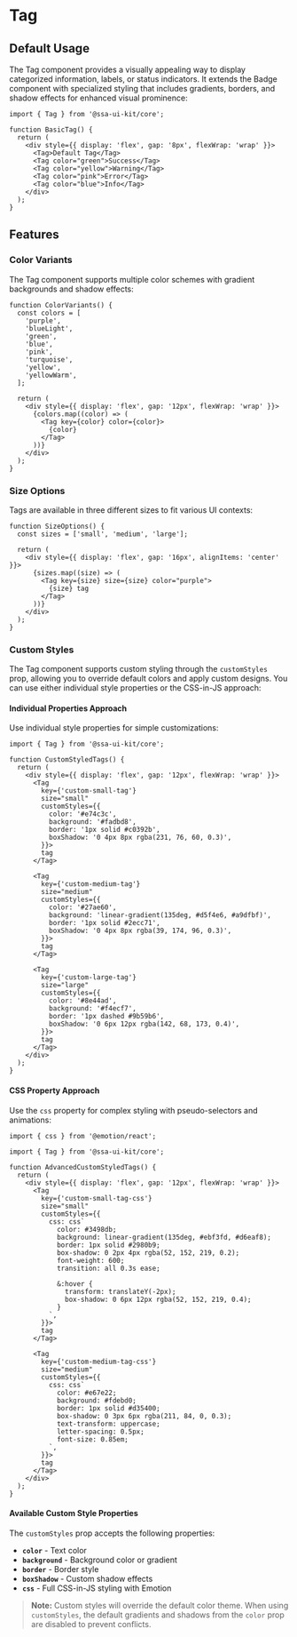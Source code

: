 
<Meta of={TagStories} />

# Tag

## Default Usage

The Tag component provides a visually appealing way to display categorized information, labels, or status indicators. It extends the Badge component with specialized styling that includes gradients, borders, and shadow effects for enhanced visual prominence:

```tsx
import { Tag } from '@ssa-ui-kit/core';

function BasicTag() {
  return (
    <div style={{ display: 'flex', gap: '8px', flexWrap: 'wrap' }}>
      <Tag>Default Tag</Tag>
      <Tag color="green">Success</Tag>
      <Tag color="yellow">Warning</Tag>
      <Tag color="pink">Error</Tag>
      <Tag color="blue">Info</Tag>
    </div>
  );
}
```

## Features

### Color Variants

The Tag component supports multiple color schemes with gradient backgrounds and shadow effects:

```tsx
function ColorVariants() {
  const colors = [
    'purple',
    'blueLight',
    'green',
    'blue',
    'pink',
    'turquoise',
    'yellow',
    'yellowWarm',
  ];

  return (
    <div style={{ display: 'flex', gap: '12px', flexWrap: 'wrap' }}>
      {colors.map((color) => (
        <Tag key={color} color={color}>
          {color}
        </Tag>
      ))}
    </div>
  );
}
```

### Size Options

Tags are available in three different sizes to fit various UI contexts:

```tsx
function SizeOptions() {
  const sizes = ['small', 'medium', 'large'];

  return (
    <div style={{ display: 'flex', gap: '16px', alignItems: 'center' }}>
      {sizes.map((size) => (
        <Tag key={size} size={size} color="purple">
          {size} tag
        </Tag>
      ))}
    </div>
  );
}
```

### Custom Styles

The Tag component supports custom styling through the `customStyles` prop, allowing you to override default colors and apply custom designs. You can use either individual style properties or the CSS-in-JS approach:

#### Individual Properties Approach

Use individual style properties for simple customizations:

```tsx
import { Tag } from '@ssa-ui-kit/core';

function CustomStyledTags() {
  return (
    <div style={{ display: 'flex', gap: '12px', flexWrap: 'wrap' }}>
      <Tag
        key={'custom-small-tag'}
        size="small"
        customStyles={{
          color: '#e74c3c',
          background: '#fadbd8',
          border: '1px solid #c0392b',
          boxShadow: '0 4px 8px rgba(231, 76, 60, 0.3)',
        }}>
        tag
      </Tag>

      <Tag
        key={'custom-medium-tag'}
        size="medium"
        customStyles={{
          color: '#27ae60',
          background: 'linear-gradient(135deg, #d5f4e6, #a9dfbf)',
          border: '1px solid #2ecc71',
          boxShadow: '0 4px 8px rgba(39, 174, 96, 0.3)',
        }}>
        tag
      </Tag>

      <Tag
        key={'custom-large-tag'}
        size="large"
        customStyles={{
          color: '#8e44ad',
          background: '#f4ecf7',
          border: '1px dashed #9b59b6',
          boxShadow: '0 6px 12px rgba(142, 68, 173, 0.4)',
        }}>
        tag
      </Tag>
    </div>
  );
}
```

#### CSS Property Approach

Use the `css` property for complex styling with pseudo-selectors and animations:

```tsx
import { css } from '@emotion/react';

import { Tag } from '@ssa-ui-kit/core';

function AdvancedCustomStyledTags() {
  return (
    <div style={{ display: 'flex', gap: '12px', flexWrap: 'wrap' }}>
      <Tag
        key={'custom-small-tag-css'}
        size="small"
        customStyles={{
          css: css`
            color: #3498db;
            background: linear-gradient(135deg, #ebf3fd, #d6eaf8);
            border: 1px solid #2980b9;
            box-shadow: 0 2px 4px rgba(52, 152, 219, 0.2);
            font-weight: 600;
            transition: all 0.3s ease;

            &:hover {
              transform: translateY(-2px);
              box-shadow: 0 6px 12px rgba(52, 152, 219, 0.4);
            }
          `,
        }}>
        tag
      </Tag>

      <Tag
        key={'custom-medium-tag-css'}
        size="medium"
        customStyles={{
          css: css`
            color: #e67e22;
            background: #fdebd0;
            border: 1px solid #d35400;
            box-shadow: 0 3px 6px rgba(211, 84, 0, 0.3);
            text-transform: uppercase;
            letter-spacing: 0.5px;
            font-size: 0.85em;
          `,
        }}>
        tag
      </Tag>
    </div>
  );
}
```

#### Available Custom Style Properties

The `customStyles` prop accepts the following properties:

- **`color`** - Text color
- **`background`** - Background color or gradient
- **`border`** - Border style
- **`boxShadow`** - Custom shadow effects
- **`css`** - Full CSS-in-JS styling with Emotion

> **Note:** Custom styles will override the default color theme. When using `customStyles`, the default gradients and shadows from the `color` prop are disabled to prevent conflicts.

<Canvas />
<Controls />

<Stories includePrimary={false} />
